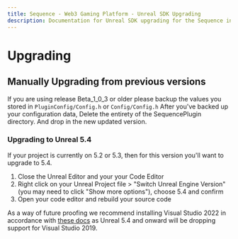 ```yaml
---
title: Sequence - Web3 Gaming Platform - Unreal SDK Upgrading
description: Documentation for Unreal SDK upgrading for the Sequence infrastructure stack for web3 gaming.
---
```


# Upgrading

## Manually Upgrading from previous versions

If you are using release Beta_1_0_3 or older please backup the values you stored in `PluginConfig/Config.h` or `Config/Config.h`
After you've backed up your configuration data, Delete the entirety of the SequencePlugin directory. And drop
in the new updated version.

### Upgrading to Unreal 5.4

If your project is currently on 5.2 or 5.3, then for this version you'll want to upgrade to 5.4.
1. Close the Unreal Editor and your your Code Editor
2. Right click on your Unreal Project file > "Switch Unreal Engine Version" (you may need to click "Show more options"), choose 5.4 and confirm
3. Open your code editor and rebuild your source code

As a way of future proofing we recommend installing Visual Studio 2022 in accordance with [these docs](https://dev.epicgames.com/documentation/en-us/unreal-engine/setting-up-visual-studio-development-environment-for-cplusplus-projects-in-unreal-engine) as Unreal 5.4 and onward will be dropping support for Visual Studio 2019.